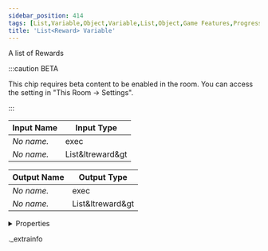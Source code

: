 ```yaml
---
sidebar_position: 414
tags: [List,Variable,Object,Variable,List,Object,Game Features,Progression,Rewards]
title: 'List<Reward> Variable'
---
```


A list of Rewards

:::caution BETA

This chip requires beta content to be enabled in the room. You can access the setting in "This Room -> Settings".

:::

<IChip uuid="40a49ce8-a734-4e3e-bb59-00a4698a942e" />

| Input Name | Input Type |
|-----------|-----------|
| *No name.* | exec |
| *No name.* | List&ltreward&gt |

| Output Name | Output Type |
|-----------|-----------|
| *No name.* | exec |
| *No name.* | List&ltreward&gt |


<details>
  <summary>Properties</summary>
  <div>
    <div>
    <table>
      <thead>
        <tr>
          <th>Room availability:</th>
          <th>Available everywhere</th>
        </tr>
        <tr>
          <th>Is beta required?</th>
          <th>Yes</th>
        </tr>
        <tr>
          <th>Is this chip a trolling risk?</th>
          <th>No</th>
        </tr>
        <tr>
          <th>Is this chip a role assignment risk?</th>
          <th>No</th>
        </tr>
        <tr>
          <th>Chip UUID</th>
          <th>40a49ce8-a734-4e3e-bb59-00a4698a942e</th>
        </tr>
      </thead>
    </table>
    </div>
  </div>
</details>

._extrainfo